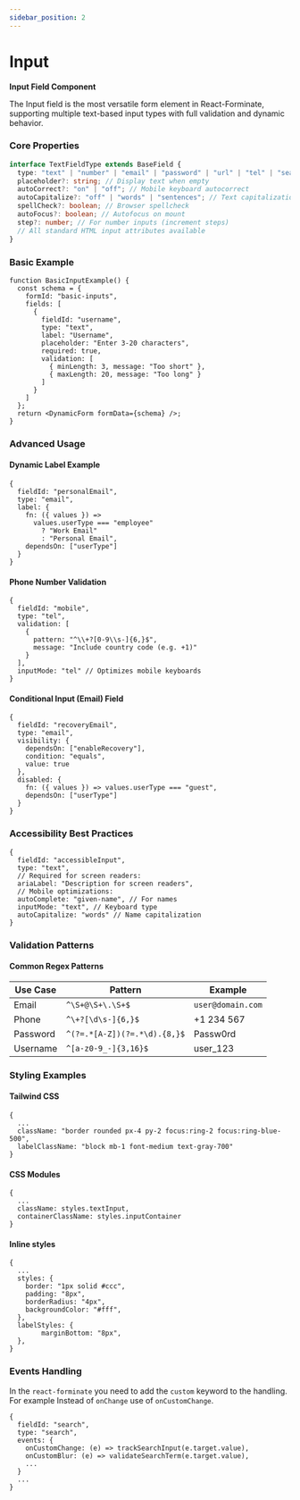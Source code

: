 ```yaml
---
sidebar_position: 2
---
```


# Input

**Input Field Component**

The Input field is the most versatile form element in React-Forminate, supporting multiple text-based input types with full validation and dynamic behavior.

### Core Properties

```ts
interface TextFieldType extends BaseField {
  type: "text" | "number" | "email" | "password" | "url" | "tel" | "search";
  placeholder?: string; // Display text when empty
  autoCorrect?: "on" | "off"; // Mobile keyboard autocorrect
  autoCapitalize?: "off" | "words" | "sentences"; // Text capitalization
  spellCheck?: boolean; // Browser spellcheck
  autoFocus?: boolean; // Autofocus on mount
  step?: number; // For number inputs (increment steps)
  // All standard HTML input attributes available
}
```

### Basic Example

```tsx
function BasicInputExample() {
  const schema = {
    formId: "basic-inputs",
    fields: [
      {
        fieldId: "username",
        type: "text",
        label: "Username",
        placeholder: "Enter 3-20 characters",
        required: true,
        validation: [
          { minLength: 3, message: "Too short" },
          { maxLength: 20, message: "Too long" }
        ]
      }
    ]
  };
  return <DynamicForm formData={schema} />;
}
```

### Advanced Usage

#### Dynamic Label Example

```tsx
{
  fieldId: "personalEmail",
  type: "email",
  label: {
    fn: ({ values }) => 
      values.userType === "employee" 
        ? "Work Email" 
        : "Personal Email",
    dependsOn: ["userType"]
  }
}
```

#### Phone Number Validation

```tsx
{
  fieldId: "mobile",
  type: "tel",
  validation: [
    {
      pattern: "^\\+?[0-9\\s-]{6,}$",
      message: "Include country code (e.g. +1)"
    }
  ],
  inputMode: "tel" // Optimizes mobile keyboards
}
```

#### Conditional Input (Email) Field

```tsx
{
  fieldId: "recoveryEmail",
  type: "email",
  visibility: {
    dependsOn: ["enableRecovery"],
    condition: "equals",
    value: true
  },
  disabled: {
    fn: ({ values }) => values.userType === "guest",
    dependsOn: ["userType"]
  }
}
```

### Accessibility Best Practices

```tsx
{
  fieldId: "accessibleInput",
  type: "text",
  // Required for screen readers:
  ariaLabel: "Description for screen readers",
  // Mobile optimizations:
  autoComplete: "given-name", // For names
  inputMode: "text", // Keyboard type
  autoCapitalize: "words" // Name capitalization
}
```

### Validation Patterns

#### Common Regex Patterns
| Use Case       | Pattern                          | Example           |
|----------------|----------------------------------|-------------------|
| Email          | `^\S+@\S+\.\S+$`                 | `user@domain.com` |
| Phone          | `^\+?[\d\s-]{6,}$`               | +1 234 567        |
| Password       | `^(?=.*[A-Z])(?=.*\d).{8,}$`     | Passw0rd          |
| Username       | `^[a-z0-9_-]{3,16}$`             | user_123          |


### Styling Examples

#### Tailwind CSS
```tsx
{
  ...
  className: "border rounded px-4 py-2 focus:ring-2 focus:ring-blue-500",
  labelClassName: "block mb-1 font-medium text-gray-700"
}
```

#### CSS Modules
```tsx
{
  ...
  className: styles.textInput,
  containerClassName: styles.inputContainer
}
```

#### Inline styles
```tsx
{
  ...
  styles: {
    border: "1px solid #ccc",
    padding: "8px",
    borderRadius: "4px",
    backgroundColor: "#fff",
  },
  labelStyles: {
        marginBottom: "8px",
  },
}
```

### Events Handling

In the `react-forminate` you need to add the `custom` keyword to the handling.<br />
For example Instead of `onChange` use of `onCustomChange`.

```tsx
{
  fieldId: "search",
  type: "search",
  events: {
    onCustomChange: (e) => trackSearchInput(e.target.value),
    onCustomBlur: (e) => validateSearchTerm(e.target.value),
    ...
  }
  ...
}
```